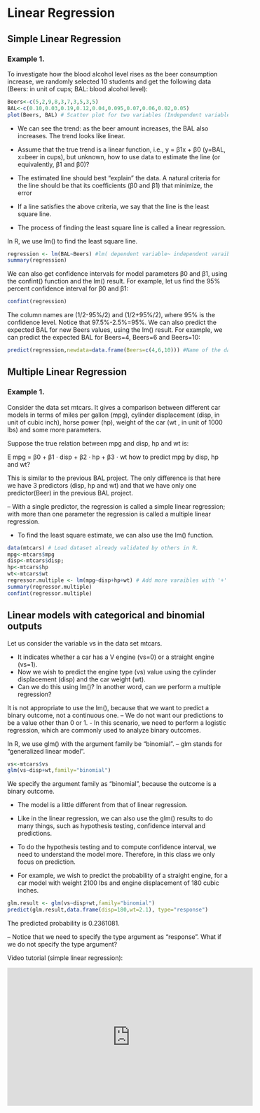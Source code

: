 # Linear Regression {#week4}

## Simple Linear Regression

### Example 1. 

To investigate how the blood alcohol level rises as the beer consumption increase, we randomly selected 10 students and get the following data (Beers: in unit of cups; BAL: blood alcohol level):

```r
Beers<-c(5,2,9,8,3,7,3,5,3,5)
BAL<-c(0.10,0.03,0.19,0.12,0.04,0.095,0.07,0.06,0.02,0.05)
plot(Beers, BAL) # Scatter plot for two variables (Independent variable vs. Dependent variable)
```

- We can see the trend: as the beer amount increases, the BAL also increases. The trend looks like linear.

- Assume that the true trend is a linear function, i.e., y = β1x + β0 (y=BAL, x=beer in cups), but unknown, how to use data to estimate the line (or equivalently, β1 and β0)?

- The estimated line should best “explain” the data. A natural criteria for the line should be that its coefficients (β0 and β1) that minimize, the error

- If a line satisfies the above criteria, we say that the line is the least square line.

- The process of finding the least square line is called a linear regression.

In R, we use lm() to find the least square line.

```r
regression <- lm(BAL~Beers) #lm( dependent variable~ independent varaible )
summary(regression)
```

We can also get confidence intervals for model parameters β0 and β1, using the confint() function and the lm() result.
For example, let us find the 95% percent confidence interval for β0 and β1:

```r
confint(regression)
```

The column names are (1/2-95%/2) and (1/2+95%/2), where 95% is the confidence level. Notice that 97.5%-2.5%=95%.
We can also predict the expected BAL for new Beers values, using the lm() result.
For example, we can predict the expected BAL for Beers=4, Beers=6 and Beers=10:

```r
predict(regression,newdata=data.frame(Beers=c(4,6,10))) #Name of the data frame column should match with the previous model
```

## Multiple Linear Regression

### Example 1. 

Consider the data set mtcars. It gives a comparison between different car models in terms of miles per gallon (mpg), cylinder displacement (disp, in unit of cubic inch), horse power (hp), weight of the car (wt , in unit of 1000 lbs) and some more parameters. 

Suppose the true relation between mpg and disp, hp and wt is:

E mpg = β0 + β1 ⋅ disp + β2 ⋅ hp + β3 ⋅ wt how to predict mpg by disp, hp and wt?

This is similar to the previous BAL project. The only difference is that here we have 3 predictors (disp, hp and wt) and that we have only one predictor(Beer) in the previous BAL project.

– With a single predictor, the regression is called a simple linear regression; with more than one parameter the regression is called a multiple linear regression.

- To find the least square estimate, we can also use the lm() function.

```r

data(mtcars) # Load dataset already validated by others in R. 
mpg<-mtcars$mpg
disp<-mtcars$disp;
hp<-mtcars$hp
wt<-mtcars$wt
regressor.multiple <- lm(mpg~disp+hp+wt) # Add more varaibles with '+' sign
summary(regressor.multiple)
confint(regressor.multiple)

```

## Linear models with categorical and binomial outputs

Let us consider the variable vs in the data set
mtcars.

- It indicates whether a car has a V engine (vs=0) or a straight engine (vs=1).
- Now we wish to predict the engine type (vs) value using the cylinder displacement (disp) and the car weight (wt).
- Can we do this using lm()? In another word, can we perform a multiple regression?

It is not appropriate to use the lm(), because that we want to predict a binary outcome, not a continuous one.
– We do not want our predictions to be a value other than 0 or 1.
- In this scenario, we need to perform a logistic regression, which are commonly used to analyze binary outcomes.

In R, we use glm() with the argument family be “binomial”.
– glm stands for “generalized linear model”.

```r
vs<-mtcars$vs
glm(vs~disp+wt,family="binomial")
```

We specify the argument family as “binomial”, because the outcome is a binary outcome.

- The model is a little different from that of linear regression.

- Like in the linear regression, we can also use the glm() results to do many things, such as hypothesis testing, confidence interval and predictions.

- To do the hypothesis testing and to compute confidence interval, we need to understand the model more. Therefore, in this class we only focus on prediction.

- For example, we wish to predict the probability of a straight engine, for a car model with weight 2100 lbs and engine displacement of 180 cubic inches.

```r
glm.result <- glm(vs~disp+wt,family="binomial")
predict(glm.result,data.frame(disp=180,wt=2.1), type="response")
```
The predicted probability is 0.2361081.

– Notice that we need to specify the type argument as “response”. What if we do not specify the type argument?

Video tutorial (simple linear regression): 

<iframe width="560" height="315" src="https://www.youtube.com/embed/66z_MRwtFJM" frameborder="0" allow="accelerometer; autoplay; encrypted-media; gyroscope; picture-in-picture" allowfullscreen></iframe>
